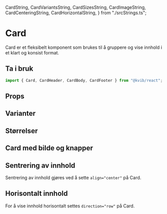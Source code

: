   CardString,
  CardVariantsString,
  CardSizesString,
  CardImageString,
  CardCenteringString,
  CardHorizontalString,
} from "./srcStrings.ts";

<Meta title="Komponenter/Data Display/Card" />

# Card

Card er et fleksibelt komponent som brukes til å gruppere og vise innhold i et klart og konsist format.

## Ta i bruk

```jsx
import { Card, CardHeader, CardBody, CardFooter } from "@kvib/react";
```

## Props

<Card variant="outline" borderRadius="0">
  <CardBody>
    <Story of={CardStories.Card} />
  </CardBody>
</Card>

<Source code={CardString} dark />
<Controls of={CardStories.Card} />

## Varianter

<Card variant="outline" borderRadius="0">
  <CardBody>
    <Story of={CardStories.CardVariants} />
  </CardBody>
</Card>

<Source code={CardVariantsString} dark />

## Størrelser

<Card variant="outline" borderRadius="0">
  <CardBody>
    <Story of={CardStories.CardSizes} />
  </CardBody>
</Card>

<Source code={CardSizesString} dark />

## Card med bilde og knapper

<Card variant="outline" borderRadius="0">
  <CardBody>
    <Story of={CardStories.CardImage} />
  </CardBody>
</Card>

<Source code={CardImageString} dark />

## Sentrering av innhold

Sentrering av innhold gjøres ved å sette `align="center"` på Card.

<Card variant="outline" borderRadius="0">
  <CardBody>
    <Story of={CardStories.CardCentering} />
  </CardBody>
</Card>

<Source code={CardCenteringString} dark />

## Horisontalt innhold

For å vise innhold horisontalt settes `direction="row"` på Card.

<Card variant="outline" borderRadius="0">
  <CardBody>
    <Story of={CardStories.CardHorizontal} />
  </CardBody>
</Card>

<Source code={CardHorizontalString} dark />
